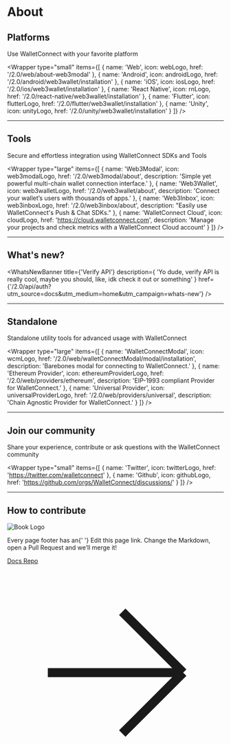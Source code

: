 
# About

<Banner />

## Platforms

Use WalletConnect with your favorite platform

<Wrapper
  type="small"
  items={[
    {
      name: 'Web',
      icon: webLogo,
      href: '/2.0/web/about-web3modal'
    },
    {
      name: 'Android',
      icon: androidLogo,
      href: '/2.0/android/web3wallet/installation'
    },
    {
      name: 'iOS',
      icon: iosLogo,
      href: '/2.0/ios/web3wallet/installation'
    },
    {
      name: 'React Native',
      icon: rnLogo,
      href: '/2.0/react-native/web3wallet/installation'
    },
    {
      name: 'Flutter',
      icon: flutterLogo,
      href: '/2.0/flutter/web3wallet/installation'
    },
    {
      name: 'Unity',
      icon: unityLogo,
      href: '/2.0/unity/web3wallet/installation'
    }
  ]}
/>

<hr className="home__divider" />

## Tools

Secure and effortless integration using WalletConnect SDKs and Tools

<Wrapper
  type="large"
  items={[
    {
      name: 'Web3Modal',
      icon: web3modalLogo,
      href: '/2.0/web3modal/about',
      description: 'Simple yet powerful multi-chain wallet connection interface.'
    },
    {
      name: 'Web3Wallet',
      icon: web3walletLogo,
      href: '/2.0/web3wallet/about',
      description: 'Connect your wallet’s users with thousands of apps.'
    },
    {
      name: 'Web3Inbox',
      icon: web3inboxLogo,
      href: '/2.0/web3inbox/about',
      description: "Easily use WalletConnect's Push & Chat SDKs."
    },
    {
      name: 'WalletConnect Cloud',
      icon: cloudLogo,
      href: 'https://cloud.walletconnect.com',
      description: 'Manage your projects and check metrics with a WalletConnect Cloud account'
    }
  ]}
/>

<hr className="home__divider" />

## What's new?

<WhatsNewBanner
  title={'Verify API'}
  description={
    'Yo dude, verify API is really cool, maybe you should, like, idk check it out or something'
  }
  href={'/2.0/api/auth?utm_source=docs&utm_medium=home&utm_campaign=whats-new'}
/>

<hr className="home__divider" />

## Standalone

Standalone utility tools for advanced usage with WalletConnect

<Wrapper
  type="large"
  items={[
    {
      name: 'WalletConnectModal',
      icon: wcmLogo,
      href: '/2.0/web/walletConnectModal/modal/installation',
      description: 'Barebones modal for connecting to WalletConnect.'
    },
    {
      name: 'Ethereum Provider',
      icon: ethereumProviderLogo,
      href: '/2.0/web/providers/ethereum',
      description: 'EIP-1993 compliant Provider for WalletConnect.'
    },
    {
      name: 'Universal Provider',
      icon: universalProviderLogo,
      href: '/2.0/web/providers/universal',
      description: 'Chain Agnostic Provider for WalletConnect.'
    }
  ]}
/>

<hr className="home__divider" />

## Join our community

Share your experience, contribute or ask questions with the WalletConnect community

<Wrapper
  type="small"
  items={[
    {
      name: 'Twitter',
      icon: twitterLogo,
      href: 'https://twitter.com/walletconnect'
    },
    {
      name: 'Github',
      icon: githubLogo,
      href: 'https://github.com/orgs/WalletConnect/discussions/'
    }
  ]}
/>

<hr className="home__divider" />

## How to contribute

<div className="home__contribute">
  <div className="home__contribute--heading">
    <img src={bookLogo} alt="Book Logo" />
    <p className="home__contribute--text">
      Every page footer has an{' '}
      <span style={{ color: 'white', fontWeight: '700' }}>Edit this page</span> link. Change the
      Markdown, open a Pull Request and we’ll merge it!
    </p>
  </div>
  <a href="https://github.com/WalletConnect/walletconnect-docs/" target="_blank">
    Docs Repo
    <svg
      xmlns="http://www.w3.org/2000/svg"
      fill="none"
      viewBox="0 0 24 24"
      strokeWidth={2}
      stroke="currentColor"
    >
      <path
        strokeLinecap="round"
        strokeLinejoin="round"
        d="M4.5 12h15m0 0l-6.75-6.75M19.5 12l-6.75 6.75"
      />
    </svg>
  </a>
</div>
